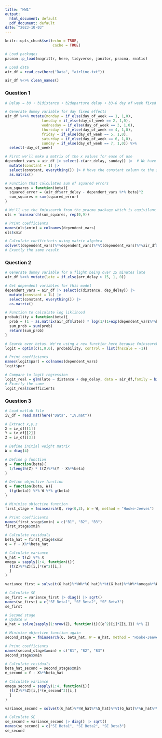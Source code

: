 ```yaml
---
title: "HW1"
output:
  html_document: default
  pdf_document: default
date: "2023-10-03"
---
```


```r
knitr::opts_chunk$set(echo = TRUE,
                      cache = TRUE)
```

```r
# Load packages
pacman::p_load(magrittr, here, tidyverse, janitor, pracma, rmatio)

# Load data
air_df = read_csv(here("Data", "airline.txt"))

air_df %<>% clean_names()
```

### Question 1

```r
# Delay = b0 + b1distance + b2departure delay + b3-8 day of week fixed effects

# Generate dummy variable for day fixed effects
air_df %<>% mutate(monday = if_else(day_of_week == 1, 1,0),
                 tuesday = if_else(day_of_week == 2, 1,0),
                 wednesday = if_else(day_of_week == 3, 1,0),
                 thursday = if_else(day_of_week == 4, 1,0),
                 friday = if_else(day_of_week == 5, 1,0),
                 saturday = if_else(day_of_week == 6, 1,0),
                 sunday = if_else(day_of_week == 7, 1,0)) %>%
  select(-day_of_week)

# First we'll make a matrix of the x values for ease of use
dependent_vars = air_df |> select(-c(arr_delay, sunday)) |>  # We have to drop sunday because of multicollinearity of the dummy variables
  mutate(constant = 1) |> 
  select(constant, everything()) |> # Move the constant column to the start to match the output of lm
  as.matrix()

# Function that calculates sum of squared errors
sum_squares = function(beta){
  squared_error = (air_df$arr_delay - dependent_vars %*% beta)^2
  sum_squares = sum(squared_error)
}

# We'll use the fminsearch from the pracma package which is equivilant to its matlab version to find the optimized betas
ols = fminsearch(sum_squares, rep(0,9))

# Print coefficients
names(ols$xmin) = colnames(dependent_vars)
ols$xmin

# Calculate coefficients using matrix algebra
solve(t(dependent_vars)%*%dependent_vars)%*%t(dependent_vars)%*%air_df$arr_delay
# Exactly the same result
```

### Question 2

```r
# Generate dummy variable for a flight being over 15 minutes late
air_df %<>% mutate(late = if_else(arr_delay > 15, 1, 0))

# Get dependent variables for this model
dependent_vars = air_df |> select(c(distance, dep_delay)) |> 
  mutate(constant = 1L) |> 
  select(constant, everything()) |> 
  as.matrix()

# Function to calculate log liklihood
probability = function(beta){
  prob = (1 - as.matrix(air_df$late)) * log(1/(1+exp(dependent_vars%*%beta))) + as.matrix(air_df$late) * log(1 - 1/(1 + exp(dependent_vars%*%beta)))
  sum_prob = sum(prob)
  return(sum_prob)
}

# Search over betas. We're using a new function here because fminsearch didn't work here. Fminsearch only iterated by steps of 1, so when the starting it checked beta = c(0,1,0) which breaks the objective function. This function seems to mitigate that
logit = optim(c(1,0,0), probability, control = list(fnscale = -1))

# Print coefficients
names(logit$par) = colnames(dependent_vars)
logit$par

# Compare to logit regression
logit_real = glm(late ~ distance + dep_delay, data = air_df,family = binomial(link = "logit"))
# Exactly the same
logit_real$coefficients
```

### Question 3

```r
# Load matlab file
iv_df = read.mat(here("Data", "IV.mat"))

# Extract x,y,z
X = iv_df[[1]]
Y = iv_df[[2]]
Z = iv_df[[3]]

# Define initial weight matrix
W = diag(4)

# Define g function
g = function(beta){
  1/length(Z) * t(Z)%*%(Y - X%*%beta)
}

# Define objective function
Q = function(beta, W){
  t(g(beta)) %*% W %*% g(beta)
}

# Minimize objective function
first_stage = fminsearch(Q, rep(0,3), W = W, method = "Hooke-Jeeves")

# Print coefficients
names(first_stage$xmin) = c("B1", "B2", "B3")
first_stage$xmin

# Calculate residuals
beta_hat = first_stage$xmin
e = Y - X%*%beta_hat

# Calculate variance
G_hat = t(Z) %*% X
omega = sapply(1:4, function(i){
  (t(Z)%*%Z)[i,]*(e^2)[i,]
  }
)

variance_first = solve(t(G_hat)%*%W%*%G_hat)%*%t(G_hat)%*%W%*%omega%*%W%*%G_hat%*%solve(t(G_hat)%*%W%*%G_hat)

# Calculate SE
se_first = variance_first |> diag() |> sqrt()
names(se_first) = c("SE Beta1", "SE Beta2", "SE Beta3")
se_first

# Second stage
# Update w
W_hat = solve(sapply(1:nrow(Z), function(i){(e^2)[i]*Z[i,]}) %*% Z)

# Minimize objective function again
second_stage = fminsearch(Q, beta_hat, W = W_hat, method = "Hooke-Jeeves")

# Print coefficients
names(second_stage$xmin) = c("B1", "B2", "B3")
second_stage$xmin

# Calculate residuals
beta_hat_second = second_stage$xmin
e_second = Y - X%*%beta_hat

# Calculate variance
omega_second = sapply(1:4, function(i){
  (t(Z)%*%Z)[i,]*(e_second^2)[i,]
  }
)

variance_second = solve(t(G_hat)%*%W_hat%*%G_hat)%*%t(G_hat)%*%W_hat%*%omega_second%*%W_hat%*%G_hat%*%solve(t(G_hat)%*%W_hat%*%G_hat)

# Calculate SE
se_second = variance_second |> diag() |> sqrt()
names(se_second) = c("SE Beta1", "SE Beta2", "SE Beta3")
se_second
```
































